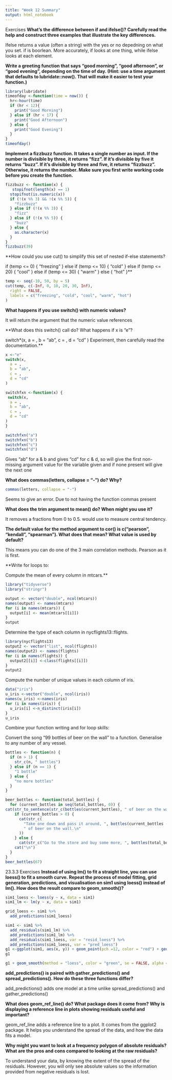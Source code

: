 ```yaml
---
title: "Week 12 Summary"
output: html_notebook
---
```


 Exercises
**What’s the difference between if and ifelse()? Carefully read the help and construct three examples that illustrate the key differences.**

Ifelse returns a value (often a string) with the yes or no depedning on what you set. if is boorlean. More accurately, if looks at one thing, while ifelse looks at each element.

**Write a greeting function that says “good morning”, “good afternoon”, or “good evening”, depending on the time of day. (Hint: use a time argument that defaults to lubridate::now(). That will make it easier to test your function.)**

```r
library(lubridate)
timeofday <-function(time = now()) {
  hr<-hour(time)
  if (hr < 12){
    print("Good Morning")
  } else if (hr < 17) {
    print("Good Afternoon")
  } else {
    print("Good Evening")
  }
}
timeofday()
```
**Implement a fizzbuzz function. It takes a single number as input. If the number is divisible by three, it returns “fizz”. If it’s divisible by five it returns “buzz”. If it’s divisible by three and five, it returns “fizzbuzz”. Otherwise, it returns the number. Make sure you first write working code before you create the function.**

```r
fizzbuzz <- function(x) {
   stopifnot(length(x) == 1)
  stopifnot(is.numeric(x))
  if (!(x %% 3) && !(x %% 5)) {
    "fizzbuzz"
  } else if (!(x %% 3)) {
    "fizz"
  } else if (!(x %% 5)) {
    "buzz"
  } else {
    as.character(x) 
  }
}
fizzbuzz(39)
```
**How could you use cut() to simplify this set of nested if-else statements?

if (temp <= 0) {
  "freezing"
} else if (temp <= 10) {
  "cold"
} else if (temp <= 20) {
  "cool"
} else if (temp <= 30) {
  "warm"
} else {
  "hot"
}**

```r
temp <- seq(-10, 50, by = 5)
cut(temp, c(-Inf, 0, 10, 20, 30, Inf),
  right = FALSE,
  labels = c("freezing", "cold", "cool", "warm", "hot")
)
```


**What happens if you use switch() with numeric values?**

It will return the argument that the numeric value references

**What does this switch() call do? What happens if x is “e”?

switch*(x, 
  a = ,
  b = "ab",
  c = ,
  d = "cd"
)
Experiment, then carefully read the documentation.**

```r

x <-"e"
switch(x, 
  a = ,
  b = "ab",
  c = ,
  d = "cd"
)

switchfxn <-function(x) {
 switch(x, 
  a = ,
  b = "ab",
  c = ,
  d = "cd"
)
}

switchfxn("a")
switchfxn("b")
switchfxn("c")
switchfxn("d")

```

Gives "ab" for a & b and gives "cd" for c & d, so will give the first non-missing argument value for the variable given and if none present will give the next one

**What does commas(letters, collapse = "-") do? Why?**

```r
commas(letters, collapse = "-")
```
Seems to give an error. Due to not having the function commas present

**What does the trim argument to mean() do? When might you use it?**

It removes a fractions from 0 to 0.5. would use to measure central tendency.

**The default value for the method argument to cor() is c("pearson", "kendall", "spearman"). What does that mean? What value is used by default?**

This means you can do one of the 3 main correlation methods. Pearson as it is first.

**Write for loops to:

Compute the mean of every column in mtcars.**

```r
library("tidyverse")
library("stringr")

output <- vector("double", ncol(mtcars))
names(output) <- names(mtcars)
for (i in names(mtcars)) {
  output[i] <- mean(mtcars[[i]])
}
output

```

Determine the type of each column in nycflights13::flights.

```r
library(nycflights13)
output2 <- vector("list", ncol(flights))
names(output2) <- names(flights)
for (i in names(flights)) {
  output2[[i]] <-class(flights[[i]])
}
output2
```

Compute the number of unique values in each column of iris.

```r
data("iris")
u_iris <-vector("double", ncol(iris))
names(u_iris) <-names(iris)
for (i in names(iris)) {
  u_iris[i] <-n_distinct(iris[i])
}
u_iris
```


Combine your function writing and for loop skills:

Convert the song “99 bottles of beer on the wall” to a function. Generalise to any number of any vessel.

```r
bottles <- function(n) {
  if (n > 1) {
    str_c(n, " bottles")
  } else if (n == 1) {
    "1 bottle"
  } else {
    "no more bottles"
  }
}

beer_bottles <- function(total_bottles) {
  for (current_bottles in seq(total_bottles, 0)) {
cat(str_to_sentence(str_c(bottles(current_bottles), " of beer on the wall, ", bottles(current_bottles), " of beer.\n")))   
    if (current_bottles > 0) {
      cat(str_c(
        "Take one down and pass it around, ", bottles(current_bottles - 1),
        " of beer on the wall.\n"
      ))          
    } else {
      cat(str_c("Go to the store and buy some more, ", bottles(total_bottles), " of beer on the wall.\n"))                }
    cat("\n")
  }
}
beer_bottles(67)
```

23.3.3 Exercises
**Instead of using lm() to fit a straight line, you can use loess() to fit a smooth curve. Repeat the process of model fitting, grid generation, predictions, and visualisation on sim1 using loess() instead of lm(). How does the result compare to geom_smooth()?**

```r
sim1_loess <- loess(y ~ x, data = sim1)
sim1_lm <- lm(y ~ x, data = sim1)

grid_loess <- sim1 %>%
  add_predictions(sim1_loess)

sim1 <- sim1 %>%
  add_residuals(sim1_lm) %>%
  add_predictions(sim1_lm) %>%
  add_residuals(sim1_loess, var = "resid_loess") %>%
  add_predictions(sim1_loess, var = "pred_loess")
g1 <-ggplot(sim1, aes(x, y)) + geom_point(pch =12, color = "red") + geom_line(aes(x, y = pred))
g1

g1 + geom_smooth(method = "loess", color = "green", se = FALSE, alpha = 1/5)
```


**add_predictions() is paired with gather_predictions() and spread_predictions(). How do these three functions differ?**

add_predictions() adds one model at a time unlike spread_predictions() and gather_predictions()

**What does geom_ref_line() do? What package does it come from? Why is displaying a reference line in plots showing residuals useful and important?**

geom_ref_line adds a reference line to a plot. It comes from the ggplot2 package. It helps you understand the spread of the data, and how the data fits a model.

**Why might you want to look at a frequency polygon of absolute residuals? What are the pros and cons compared to looking at the raw residuals?**

To understand your data, by knowing the extent of the spread of the residuals. However, you will only see absolute values so the information provided from negative residuals is lost.
